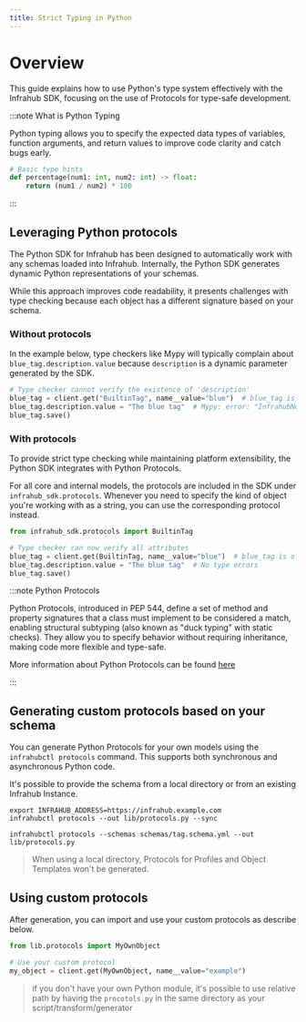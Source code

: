 ```yaml
---
title: Strict Typing in Python
---
```



# Overview

This guide explains how to use Python's type system effectively with the Infrahub SDK, focusing on the use of Protocols for type-safe development.

:::note What is Python Typing

Python typing allows you to specify the expected data types of variables, function arguments, and return values to improve code clarity and catch bugs early.

```python
# Basic type hints
def percentage(num1: int, num2: int) -> float:
    return (num1 / num2) * 100
```

:::

## Leveraging Python protocols

The Python SDK for Infrahub has been designed to automatically work with any schemas loaded into Infrahub.
Internally, the Python SDK generates dynamic Python representations of your schemas.

While this approach improves code readability, it presents challenges with type checking because each object has a different signature based on your schema.

### Without protocols

In the example below, type checkers like Mypy will typically complain about `blue_tag.description.value` because `description` is a dynamic parameter generated by the SDK.

```python
# Type checker cannot verify the existence of 'description'
blue_tag = client.get("BuiltinTag", name__value="blue")  # blue_tag is of type InfrahubNode or InfrahubNodeSync
blue_tag.description.value = "The blue tag"  # Mypy: error: "InfrahubNode" has no attribute "description"
blue_tag.save()
```

### With protocols

To provide strict type checking while maintaining platform extensibility, the Python SDK integrates with Python Protocols.

For all core and internal models, the protocols are included in the SDK under `infrahub_sdk.protocols`.
Whenever you need to specify the kind of object you're working with as a string, you can use the corresponding protocol instead.

```python
from infrahub_sdk.protocols import BuiltinTag

# Type checker can now verify all attributes
blue_tag = client.get(BuiltinTag, name__value="blue")  # blue_tag is of type BuiltinTag
blue_tag.description.value = "The blue tag"  # No type errors
blue_tag.save()
```

:::note Python Protocols

Python Protocols, introduced in PEP 544, define a set of method and property signatures that a class must implement to be considered a match, enabling structural subtyping (also known as "duck typing" with static checks). They allow you to specify behavior without requiring inheritance, making code more flexible and type-safe.

More information about Python Protocols can be found [here](https://typing.python.org/en/latest/spec/protocol.html)

:::

## Generating custom protocols based on your schema

You can generate Python Protocols for your own models using the `infrahubctl protocols` command. This supports both synchronous and asynchronous Python code.

It's possible to provide the schema from a local directory or from an existing Infrahub Instance.

<Tabs groupId="local-remote">
  <TabItem value="Existing Infrahub Instance" default>

  ```shell
  export INFRAHUB_ADDRESS=https://infrahub.example.com
  infrahubctl protocols --out lib/protocols.py --sync
  ```

  </TabItem>
  <TabItem value="Local Directory" default>

  ```shell
  infrahubctl protocols --schemas schemas/tag.schema.yml --out lib/protocols.py
  ```

  </TabItem>
</Tabs>

> When using a local directory, Protocols for Profiles and Object Templates won't be generated.

## Using custom protocols

After generation, you can import and use your custom protocols as describe below.

```python
from lib.protocols import MyOwnObject

# Use your custom protocol
my_object = client.get(MyOwnObject, name__value="example")
```

> if you don't have your own Python module, it's possible to use relative path by having the `procotols.py` in the same directory as your script/transform/generator
